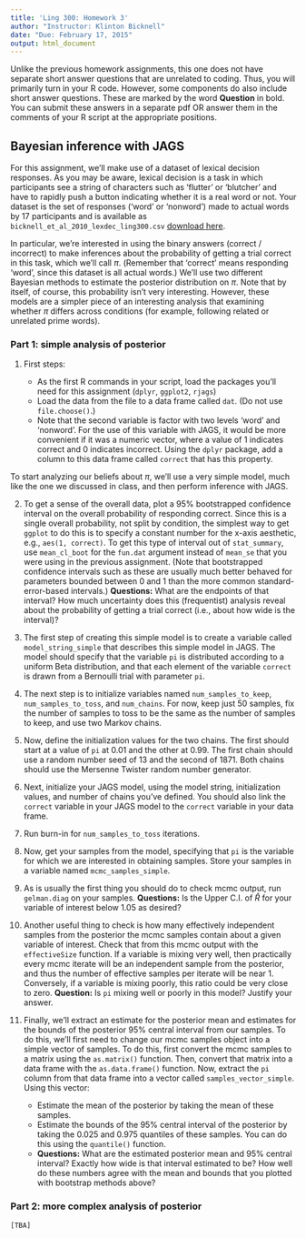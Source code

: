 ```yaml
---
title: 'Ling 300: Homework 3'
author: "Instructor: Klinton Bicknell"
date: "Due: February 17, 2015"
output: html_document
---
```


Unlike the previous homework assignments, this one does not have separate short answer questions that are unrelated to coding. Thus, you will primarily turn in your R code. However, some components do also include short answer questions. These are marked by the word __Question__ in bold. You can submit these answers in a separate pdf OR answer them in the comments of your R script at the appropriate positions.

Bayesian inference with JAGS
----------------------------

For this assignment, we'll make use of a dataset of lexical decision responses. As you may be aware, lexical decision is a task in which participants see a string of characters such as 'flutter' or 'blutcher' and have to rapidly push a button indicating whether it is a real word or not. Your dataset is the set of responses ('word' or 'nonword') made to actual words by 17 participants and is available as `bicknell_et_al_2010_lexdec_ling300.csv` [download here](bicknell_et_al_2010_lexdec_ling300.csv).

In particular, we're interested in using the binary answers (correct / incorrect) to make inferences about the probability of getting a trial correct in this task, which we'll call $\pi$. (Remember that 'correct' means responding 'word', since this dataset is all actual words.) We'll use two different Bayesian methods to estimate the posterior distribution on $\pi$. Note that by itself, of course, this probability isn't very interesting. However, these models are a simpler piece of an interesting analysis that examining whether $\pi$ differs across conditions (for example, following related or unrelated prime words).

### Part 1: simple analysis of posterior ###

1. First steps:

    * As the first R commands in your script, load the packages you'll need for this assignment (`dplyr`, `ggplot2`, `rjags`)
    * Load the data from the file to a data frame called `dat`. (Do not use `file.choose()`.)
    * Note that the second variable is factor with two levels 'word' and 'nonword'. For the use of this variable with JAGS, it would be more convenient if it was a numeric vector, where a value of 1 indicates correct and 0 indicates incorrect. Using the `dplyr` package, add a column to this data frame called `correct` that has this property.
    
To start analyzing our beliefs about $\pi$, we'll use a very simple model, much like the one we discussed in class, and then perform inference with JAGS.

2. To get a sense of the overall data, plot a 95% bootstrapped confidence interval on the overall probability of responding correct. Since this is a single overall probability, not split by condition, the simplest way to get `ggplot` to do this is to specify a constant number for the x-axis aesthetic, e.g., `aes(1, correct)`. To get this type of interval out of `stat_summary`, use `mean_cl_boot` for the `fun.dat` argument instead of `mean_se` that you were using in the previous assignment. (Note that bootstrapped confidence intervals such as these are usually much better behaved for parameters bounded between 0 and 1 than the more common standard-error-based intervals.) __Questions:__ What are the endpoints of that interval? How much uncertainty does this (frequentist) analysis reveal about the probability of getting a trial correct (i.e., about how wide is the interval)?

3. The first step of creating this simple model is to create a variable called `model_string_simple` that describes this simple model in JAGS. The model should specify that the variable `pi` is distributed according to a uniform Beta distribution, and that each element of the variable `correct` is drawn from a Bernoulli trial with parameter `pi`.

4. The next step is to initialize variables named `num_samples_to_keep`, `num_samples_to_toss`, and `num_chains`. For now, keep just 50 samples, fix the number of samples to toss to be the same as the number of samples to keep, and use two Markov chains.

5. Now, define the initialization values for the two chains. The first should start at a value of `pi` at 0.01 and the other at 0.99. The first chain should use a random number seed of 13 and the second of 1871. Both chains should use the Mersenne Twister random number generator.

6. Next, initialize your JAGS model, using the model string, initialization values, and number of chains you've defined. You should also link the `correct` variable in your JAGS model to the `correct` variable in your data frame.

7. Run burn-in for `num_samples_to_toss` iterations.

8. Now, get your samples from the model, specifying that `pi` is the variable for which we are interested in obtaining samples. Store your samples in a variable named `mcmc_samples_simple`.

9. As is usually the first thing you should do to check mcmc output, run `gelman.diag` on your samples. __Questions:__ Is the Upper C.I. of $\hat{R}$ for your variable of interest below 1.05 as desired?

10. Another useful thing to check is how many effectively independent samples from the posterior the mcmc samples contain about a given variable of interest. Check that from this mcmc output with the `effectiveSize` function. If a variable is mixing very well, then practically every mcmc iterate will be an independent sample from the posterior, and thus the number of effective samples per iterate will be near 1. Conversely, if a variable is mixing poorly, this ratio could be very close to zero. __Question:__ Is `pi` mixing well or poorly in this model? Justify your answer.

11. Finally, we'll extract an estimate for the posterior mean and estimates for the bounds of the posterior 95% central interval from our samples. To do this, we'll first need to change our mcmc samples object into a simple vector of samples. To do this, first convert the mcmc samples to a matrix using the `as.matrix()` function. Then, convert that matrix into a data frame with the `as.data.frame()` function. Now, extract the `pi` column from that data frame into a vector called `samples_vector_simple`. Using this vector:
    * Estimate the mean of the posterior by taking the mean of these samples.
    * Estimate the bounds of the 95% central interval of the posterior by taking the 0.025 and 0.975 quantiles of these samples. You can do this using the `quantile()` function.
    * __Questions:__ What are the estimated posterior mean and 95% central interval? Exactly how wide is that interval estimated to be? How well do these numbers agree with the mean and bounds that you plotted with bootstrap methods above?
    
### Part 2: more complex analysis of posterior ###
    
    [TBA]